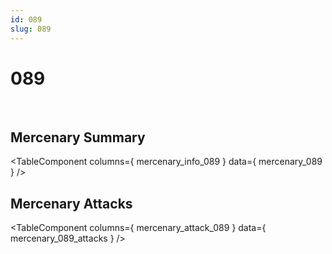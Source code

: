 ```yaml
---
id: 089
slug: 089
---
```



# 089

<div style = {{ display: "flex" }}>
    <Image img={require('@site/static/img/mercenaries/illust/thum_char_view_n_089.jpg')}/>
    <Image img={require('@site/static/img/mercenaries/illust/thum_char_view_o_089.jpg')}/>
</div>

## Mercenary Summary

<TableComponent
  columns={ mercenary_info_089 }
  data={ mercenary_089 }
/>

## Mercenary Attacks

<TableComponent
  columns={ mercenary_attack_089 }
  data={ mercenary_089_attacks }
/>